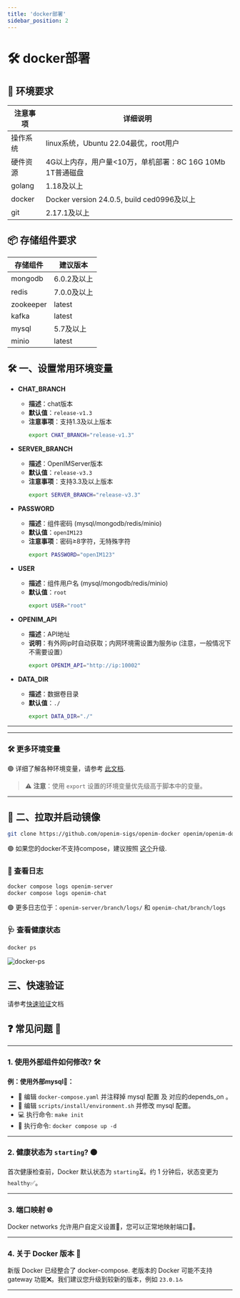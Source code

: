 ```yaml
---
title: 'docker部署'
sidebar_position: 2
---
```

# 🛠 docker部署

## 🌟 环境要求

| 注意事项 | 详细说明                                                     |
| -------- | ------------------------------------------------------------ |
| 操作系统 | linux系统，Ubuntu 22.04最优，root用户                        |
| 硬件资源 | 4G以上内存，用户量<10万，单机部署：8C 16G 10Mb 1T普通磁盘     |
| golang   | 1.18及以上                                                   |
| docker   | Docker version 24.0.5, build ced0996及以上                   |
| git      | 2.17.1及以上                                                 |

## 📦 存储组件要求

| 存储组件  | 建议版本    |
| --------- | ----------- |
| mongodb   | 6.0.2及以上 |
| redis     | 7.0.0及以上 |
| zookeeper | latest      |
| kafka     | latest      |
| mysql     | 5.7及以上   |
| minio     | latest      |

## 🛠 一、设置常用环境变量

- **CHAT_BRANCH**
  - **描述**：chat版本
  - **默认值**：`release-v1.3`
  - **注意事项**：支持1.3及以上版本
    ```bash
    export CHAT_BRANCH="release-v1.3"
    ```

- **SERVER_BRANCH**
  - **描述**：OpenIMServer版本
  - **默认值**：`release-v3.3`
  - **注意事项**：支持3.3及以上版本
    ```bash
    export SERVER_BRANCH="release-v3.3"
    ```

- **PASSWORD**
  - **描述**：组件密码 (mysql/mongodb/redis/minio)
  - **默认值**：`openIM123`
  - **注意事项**：密码≥8字符，无特殊字符
    ```bash
    export PASSWORD="openIM123"
    ```

- **USER**
  - **描述**：组件用户名 (mysql/mongodb/redis/minio)
  - **默认值**：`root`
    ```bash
    export USER="root"
    ```

- **OPENIM_API**
  - **描述**：API地址
  - **说明**：有外网ip时自动获取；内网环境需设置为服务ip (注意，一般情况下不需要设置）
    ```bash
    export OPENIM_API="http://ip:10002"
    ```

- **DATA_DIR**
  - **描述**：数据卷目录
  - **默认值**：`./`
    ```bash
    export DATA_DIR="./"
    ```

---

---

### 🛠 更多环境变量

🟢 详细了解各种环境变量，请参考 [此文档](https://github.com/openimsdk/open-im-server/blob/main/docs/contrib/environment.md).

> ⚠️ **注意**：使用 `export` 设置的环境变量优先级高于脚本中的变量。

---


## 🚀 二、拉取并启动镜像


```bash
git clone https://github.com/openim-sigs/openim-docker openim/openim-docker && export openim=$(pwd)/openim && cd $openim/openim-docker && make init && docker compose up -d
```

🟢 如果您的docker不支持compose，建议按照 [这个](https://docs.docker.com/compose/install/linux/)升级.



### 📜 查看日志

```bash
docker compose logs openim-server
docker compose logs openim-chat
```

🟢 更多日志位于：`openim-server/branch/logs/` 和 `openim-chat/branch/logs`

### 🩺 查看健康状态

```bash
docker ps
```
![docker-ps](./assets/docker-ps.png)

## 三、快速验证

请参考[快速验证](./quickTestServer)文档


## ❓ **常见问题** 🧐

---

### 1. 使用外部组件如何修改? 🛠️

**例：使用外部mysql🔗：**

- 📝 编辑 `docker-compose.yaml` 并注释掉 mysql 配置 及 对应的depends_on 。
- 📝 编辑 `scripts/install/environment.sh` 并修改 mysql 配置。
- 💻 执行命令: `make init`
- 🚀 执行命令: `docker compose up -d`

---

### 2. 健康状态为 `starting`? 🟠

首次健康检查前，Docker 默认状态为 `starting`⏳。约 1 分钟后，状态变更为 `healthy`✅。

---

### 3. 端口映射 🌐

Docker networks 允许用户自定义设置🔧，您可以正常地映射端口🔀。

---

### 4. 关于 Docker 版本 🐋

新版 Docker 已经整合了 docker-compose. 老版本的 Docker 可能不支持 gateway 功能❌。我们建议您升级到较新的版本，例如 `23.0.1`🔝

---
